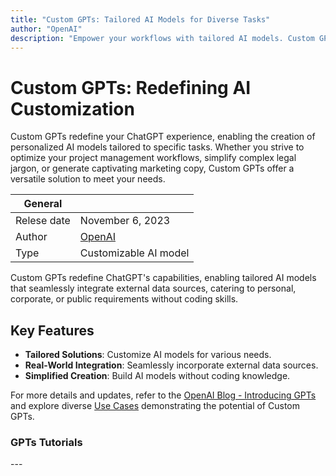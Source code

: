 ```yaml
---
title: "Custom GPTs: Tailored AI Models for Diverse Tasks"
author: "OpenAI"
description: "Empower your workflows with tailored AI models. Custom GPTs offer versatile solutions for personalized tasks and seamless integration. Create, customize, and share your GPTs effortlessly."
---
```


# Custom GPTs: Redefining AI Customization
Custom GPTs redefine your ChatGPT experience, enabling the creation of personalized AI models tailored to specific tasks. Whether you strive to optimize your project management workflows, simplify complex legal jargon, or generate captivating marketing copy, Custom GPTs offer a versatile solution to meet your needs.


| General  |  |
| --- | --- |
| Relese date |  November 6, 2023 |
| Author | [OpenAI](https://lablab.ai/tech/openai)  |
| Type | Customizable AI model |


Custom GPTs redefine ChatGPT's capabilities, enabling tailored AI models that seamlessly integrate external data sources, catering to personal, corporate, or public requirements without coding skills.

## Key Features

- **Tailored Solutions**: Customize AI models for various needs.
- **Real-World Integration**: Seamlessly incorporate external data sources.
- **Simplified Creation**: Build AI models without coding knowledge.

For more details and updates, refer to the [OpenAI Blog - Introducing GPTs](https://openai.com/blog/introducing-gpts) and explore diverse [Use Cases](https://openai.com/chatgpt#do-more-with-gpts) demonstrating the potential of Custom GPTs.


### GPTs Tutorials
<TechTutorials/>
---
